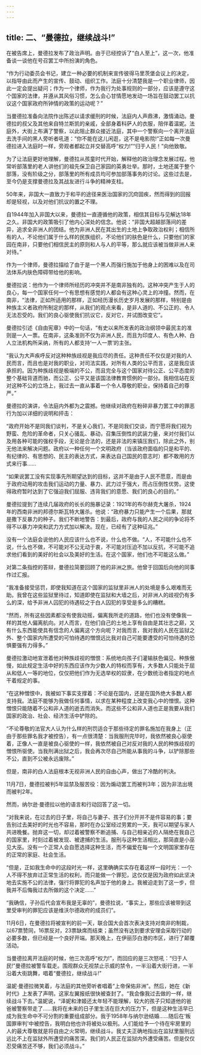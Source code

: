 ```yaml
---
---
---
```

title: 二、“曼德拉，继续战斗!”
---



在被告席上，曼德拉发布了政治声明。由于已经控诉了“白人至上”，这一次，他准备谈一谈他在号召罢工中所扮演的角色。

“作为行动委员会书记，建立一种必要的机制来宣传彼得马里茨堡会议上的决定，以指导由此而产生的宣传、鼓动、组织工作。法庭十分清楚我是一个职业律师，因此一定会提出疑问；作为一个律师，作为我行为处事规则的一部分，应该是遵守这个国家的法律，并遵从其风俗习惯，怎么会心甘情愿地发动一场旨在鼓动罢工以抗议这个国家政府所钟情的政策的运动呢？”

当曼德拉准备向法院作出陈述以请求缓刑的时候，法庭内人声鼎沸，激情涌动。曼德拉的叔父及其他来自特兰斯凯的亲戚，全部身着科萨人的衣服，陪伴着温妮。法庭外，大街上布满了警察，以此阻止群众接近法庭，其中一个警察向一个离开法庭去洗手间的黑人旁听者吼道：“你不能在这儿闲逛，这不是电影院!”正如每一次曼德拉进入法庭时一样，旁观者都起立并交替高呼“权力!”“归于人民！”向他致敬。



为了让法庭更好地理解，曼德拉从孩童时代开始，解释他的政治理念发展过程。他常听部落里的老人讲他们的祖先保卫自己家园的英勇壮举。那时，土地还属于整个部落，没有阶级之分，部落里的所有成员均可参加部落事务的讨论。这些过去是，至今仍是支撑曼德拉及其战友进行斗争的精神支柱。

50年来，非国大一直致力于和平的途径来医治国家的沉疴固疾，然而得到的回报却是轻视，以及对他们抗议的置之不理。

自1944年加入非国大以来，曼德拉一直遵循他的政策，相信其目标与见解达18年之久。非国大的政策吸引了他内心深处的信念。他说：“非国大超越部落间的差异，追求全非洲人的团结。他为非洲人民在其出生的土地上争取政治权利；相信所有的人，不论他们属于什么样的民族组织，不论他们的肤色是什么，只要他们的家园在南非，只要他们相信民主的原则和人与人的平等，那么就应该被当做非洲人来对待。”

作为一个律师，曼德拉描绘了由于是一个黑人而强行施加于他身上的困难以及在司法体系内肤色障碍带给他的影响。

曼德拉说：他作为一个律师所经历的冲突并不是南非独有的。这种冲突产生于人的良心，每一个国家任何一个有思想有感觉的人都会有这种心灵上的冲撞。然而，在南非，“法律，正如所适用的那样，正如经历漫长历史岁月发展的那样，特别是由种族主义者政府所制定的那样，从我们的观点来看，是非人道的、不公正的、令人无法忍受的。我们的良心驱使我们抗议它，反对它，并试图改变它”。

曼德拉引述《自由宪章》中的一句话，“有史以来所发表的政治纲领中最民主的准则是一人一票。在南非，这条准则不仅为非洲人民，而且为印度人、有色人种、白人立法机构所采纳，所有的人都支持‘一人一票’的主张。



“我认为大声疾呼反对这种种族歧视是我应尽的责任。这种责任不仅仅是对我的人民而言，而且也是对我的职业，对司法实践，对所有人类的公平而言，这是我应该承担的。因为种族歧视是极端的不公，而且完全与这个国家对待公正、公平态度的整个基础背道而驰，而公正、公平又是该国法律教育惯例的一部分。我相信站在反对这种不公的立场上，我过去一直从事着一个令人尊敬的职业，保持着自己的尊严。”

曼德拉的演讲，令法庭内外都为之震撼。他继续对政府在粉碎非暴力罢工中的罪恶行为加以详细的说明和抨击：

“政府开始不是同我们谈判，不是关心我们，不是同我们交谈，而宁愿将我们视为野蛮、危险的革命者，只关心骚乱、暴动，召集压倒性的武装力量，来对付我们以及用各种可能的强权手段，无论是合法的，还是非法的来镇压我们，除此之外，别无他法来解决问题。政府以一种任何一个文明政府（当该政府面临的只是和平的、有纪律的、有思想的、民主的表达方式，来表达自己国民的意志时）都不敢用的方式来行事……

“如果说罢工没有实现事先所期望达到的目标，这并不是由于人民不愿意，而是由于政府动用的攻击我们运动的力量、暴力、武力过于强大，而占压倒性优势。这使得政府暂时达到了它强迫我们屈服、违背我们的意愿、我们的良心的目的。”

曼德拉提到了连续几届政府的长长的施暴记录：1921年的布尔赫克大屠杀，1924年的西南非洲的邦德尔斯瓦特大屠杀。他说：“政府暴力只能产生一个后果，那就是撒下反暴力的种子。我们不断地警告：到最后，政府与我的人民之间的争论将不得不以暴力冲突和武力方式加以解决。现在，已经有了这种征兆。”

没有一个法庭会说他的人民应该什么也不说，什么也不做。“人，不可能什么也不说，什么也不做，不可能对不公无动于衷，不可能对压迫不加以反抗，不可能不追求他们看到的美好的社会以及美好的生活。在这个国家，他们也不可能这么做。”



对第二条指控的答辩，曼德拉简要回顾了他的非洲之旅。他曾于回国后向他的同事作过汇报。

“我准备接受惩罚，即使我知道在这个国家的监狱里非洲人的处境是多么艰难而无助。我曾在这些监狱里待过，知道即使在监狱和大墙之后，对非洲人的歧视仍有多么的深，给予非洲人囚犯的待遇较之于白人囚犯的享受是多么的糟糕。

“然而，所有这些因素都没有使我动摇，偏离我所走的道路，他们也没有使像我一样的其他人偏离航向。对人而言，在他们自己的土地上享有自由是其壮志之巅，又有什么东西能使具有信念的人偏离这个方向呢？对我而言，我对我的人民在监狱之外、整个国家内所遭受的可怕待遇的憎恨远比我对自己可能要遭受的可怕待遇的恐惧要强有力得多。”

曼德拉激动地宣泄着他对种族歧视的憎恨：系统地向孩子们灌输肤色偏见、种族傲慢，如此规定生活中好的东西应该作为少数人的特权而享有，大多数人只能处于屈从和低人一等的地位，仅仅把他们作为无选举权的奴隶，在少数统治者指定的地点干着规定的事。

“在这种憎恨中，我被如下事实支撑着：不论是在国内，还是在国外绝大多数人都支持我。法庭不能够为我做任何事情，以求在某种程度上改变我心中的憎恨。这种憎恨只能随着不公和非人道的逝去而消失。而这些不公和非人道也正是我要从我们国家的政治、社会、经济生活中铲除的。

“不论尊敬的法官大人认为什么样的刑罚适合于那些待定的罪名施加在我身上（正由于那些罪名我才被控告），有一点很清楚：当我服刑完毕时，我依然被良心驱使着，正像人一直是被良心驱使的一样，我依然被自己对反对我的人民的种族歧视的憎恨所驱使。当我刑满出狱之后，我会再次尽自己所能从事我的斗争，以铲除那些不公，直到不公被永远废除。”

但是，南非的白人法庭根本无视非洲人民的自由心声，做出了冷酷的判决。



11月7日，曼德拉被判5年监禁及服苦役：因为煽动罢工而被判3年；因为非法出境而被判2年。

然而，纳尔逊·曼德拉以他的语言和行动回答了这一切。

“对我来说，在过去的日子里，将自己与妻子、孩子们分开并不是件容易的事；要告别过去美好的时光也不容易，那时在办公室经过劳累的一天，我可以期望与家人共进晚餐。抛弃这一切，却过着被警察不断追捕、与自己相亲近的人隔绝在我自己的国家里，时刻过着被发现、被逮捕的生活。服刑与这种生活相比，那简直是小巫见大巫。没有一个正常人会自愿选择这种生活，而不偏爱在每一个文明国家里存在的正常的家庭、社会生活。

“但是，正如我生命中的这段时光一样，这里确确实实存在着这样一段时光：一个人不得不放弃过正常生活的权利，而只能做一个罪犯，这仅仅是因为政府如此坚决地去实施不公的法律，强行将罪犯的名声加于他的身上。我被迫走到了这一步，但我并不后悔我过去所做的这个决定……”

“我确信，子孙后代会宣布我是无辜的”，曼德拉说，“事实上，那些应该被带到这里受审判的罪犯应该是维沃尔德政府的成员们”。

11月6日，在曼德拉将被宣判的前一天，联合国大会首次表决支持对南非的制裁，以67票赞同，16票反对，23票缺席而结束；虽然没有达到要求安理会采取行动的必要多数，但已经是一个良好开端。那天晚上，在伊丽莎白港的市区，进行了颠覆活动。

当曼德拉离开法庭的时候，他三次高呼“权力!”，而回应的是三次怒吼：“归于人民!”曼德拉被警车载走。围观群众无视禁止示威的禁令，一半沿着大街行进，一半沿着大街跳舞，唱着“曼德拉，继续战斗!”

温妮·曼德拉微笑着，与法庭的其他旁听者唱着“上帝保佑非洲”。然后，她在《新时代》上发表了声明，这家左翼报纸很快被查封了。“我会像我过去做的一样，继续战斗下去。”温妮说，“泽妮和津姬还太年轻不能理解，较大的孩子只知道他的爸爸被警察带走了……我将在未来的日子里生活在巨大的压力下，但是这种生活早已成为我生命中不可分割的重要组成部分。我于1958年与纳尔逊结婚……随后在‘叛国罪审判’中被控告，我明白他也许将被处以极刑。人们能给予一个待在牢房里的人的最大尊敬就是将自由之火常明，继续战斗。我丈夫正确地指出在监狱里服刑远远比不上在监狱外所遭受的痛苦深。我们的人民正在监狱内外遭受痛苦。但是仅仅忍受痛苦还不够，我们必须战斗。”